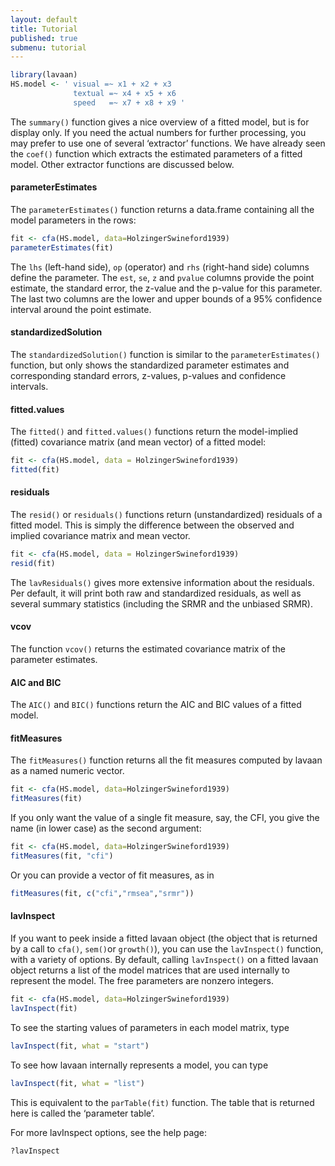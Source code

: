 ```yaml
---
layout: default
title: Tutorial
published: true
submenu: tutorial
---
```


```r
library(lavaan)
HS.model <- ' visual =~ x1 + x2 + x3
              textual =~ x4 + x5 + x6
              speed   =~ x7 + x8 + x9 '
```
The `summary()` function gives a nice overview of a fitted model, but is for
display only. If you need the actual numbers for further processing, you may
prefer to use one of several 'extractor' functions. We have already seen the
`coef()` function which extracts the estimated parameters of a fitted model.
Other extractor functions are discussed below.

#### parameterEstimates ####

The `parameterEstimates()` function returns a data.frame containing
all the model parameters in the rows:

```r
fit <- cfa(HS.model, data=HolzingerSwineford1939)
parameterEstimates(fit)
```

The `lhs` (left-hand side), `op` (operator) and `rhs` (right-hand side) columns
define the parameter. The `est`, `se`, `z` and `pvalue` columns provide the
point estimate, the standard error, the z-value and the p-value for this
parameter. The last two columns are the lower and upper bounds of a 95%
confidence interval around the point estimate.

#### standardizedSolution ####

The `standardizedSolution()` function is similar to the `parameterEstimates()`
function, but only shows the standardized parameter estimates and corresponding
standard errors, z-values, p-values and confidence intervals.

#### fitted.values ####

The `fitted()` and `fitted.values()` functions return the 
model-implied (fitted) covariance matrix (and mean vector) of a fitted model:

```r
fit <- cfa(HS.model, data = HolzingerSwineford1939)
fitted(fit)
```

#### residuals ####

The `resid()` or `residuals()` functions return (unstandardized) residuals of a
fitted model.  This is simply the difference between the observed and implied
covariance matrix and mean vector. 

```r
fit <- cfa(HS.model, data = HolzingerSwineford1939)
resid(fit)
```

The `lavResiduals()` gives more extensive information about the residuals.
Per default, it will print both raw and standardized residuals, as well
as several summary statistics (including the SRMR and the unbiased SRMR).

#### vcov ####

The function `vcov()` returns the estimated covariance matrix of the parameter
estimates.

#### AIC and BIC ####

The `AIC()` and `BIC()` functions return the AIC and BIC values of a fitted
model.

#### fitMeasures ####

The `fitMeasures()` function returns all the fit measures computed by lavaan as
a named numeric vector. 

```r
fit <- cfa(HS.model, data=HolzingerSwineford1939)
fitMeasures(fit)
```

If you only want the value of a single fit measure,
say, the CFI, you give the name (in lower case) as the second argument:

```r
fit <- cfa(HS.model, data=HolzingerSwineford1939)
fitMeasures(fit, "cfi")
```

Or you can provide a vector of fit measures, as in 

```r
fitMeasures(fit, c("cfi","rmsea","srmr"))
```

#### lavInspect ####

If you want to peek inside a fitted lavaan object (the object that is returned
by a call to `cfa()`, `sem()`or `growth()`), you can use the `lavInspect()`
function, with a variety of options. By default, calling `lavInspect()` on a
fitted lavaan object returns a list of the model matrices that are used
internally to represent the model.  The free parameters are nonzero integers.

```r
fit <- cfa(HS.model, data=HolzingerSwineford1939)
lavInspect(fit)
```

To see the starting values of parameters in each model matrix, type

```r
lavInspect(fit, what = "start")
```
To see how lavaan internally represents a model, you can type

```r
lavInspect(fit, what = "list")
```

This is equivalent to the `parTable(fit)` function. The table that
is returned here is called the 'parameter table'.

For more lavInspect options, see the help page:

```r
?lavInspect
```
